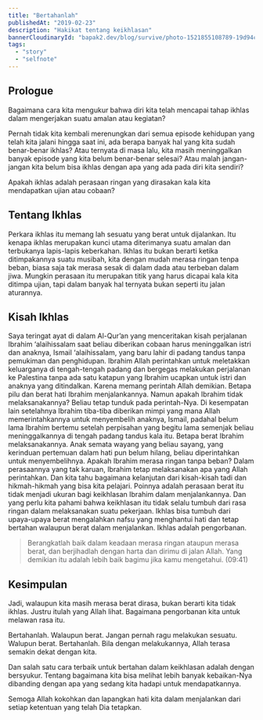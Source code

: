 ```yaml
---
title: "Bertahanlah"
publishedAt: "2019-02-23"
description: "Hakikat tentang keikhlasan"
bannerCloudinaryId: "bapak2.dev/blog/survive/photo-1521855108789-19d94c24bdfa_gf8epz"
tags:
  - "story"
  - "selfnote"
---
```


## Prologue

<callout-success class="aside">Bagaimana cara kita mengukur bahwa diri kita telah mencapai tahap ikhlas dalam mengerjakan suatu amalan atau kegiatan?</callout-success>

Pernah tidak kita kembali merenungkan dari semua episode kehidupan yang telah kita jalani hingga saat ini, ada berapa banyak hal yang kita sudah benar-benar ikhlas? Atau ternyata di masa lalu, kita masih meninggalkan banyak episode yang kita belum benar-benar selesai? Atau malah jangan-jangan kita belum bisa ikhlas dengan apa yang ada pada diri kita sendiri?

Apakah ikhlas adalah perasaan ringan yang dirasakan kala kita mendapatkan ujian atau cobaan?

## Tentang Ikhlas

Perkara ikhlas itu memang lah sesuatu yang berat untuk dijalankan. Itu kenapa ikhlas merupakan kunci utama diterimanya suatu amalan dan terbukanya lapis-lapis keberkahan. Ikhlas itu bukan berarti ketika ditimpakannya suatu musibah, kita dengan mudah merasa ringan tenpa beban, biasa saja tak merasa sesak di dalam dada atau terbeban dalam jiwa. Mungkin perasaan itu merupakan titik yang harus dicapai kala kita ditimpa ujian, tapi dalam banyak hal ternyata bukan seperti itu jalan aturannya.

## Kisah Ikhlas

Saya teringat ayat di dalam Al-Qur’an yang menceritakan kisah perjalanan Ibrahim ‘alaihissalam saat beliau diberikan cobaan harus meninggalkan istri dan anaknya, Ismail ‘alaihissalam, yang baru lahir di padang tandus tanpa pemukiman dan penghidupan. Ibrahim Allah perintahkan untuk meletakkan keluarganya di tengah-tengah padang dan bergegas melakukan perjalanan ke Palestina tanpa ada satu katapun yang Ibrahim ucapkan untuk istri dan anaknya yang ditindalkan. Karena memang perintah Allah demikian. Betapa pilu dan berat hati Ibrahim menjalankannya. Namun apakah Ibrahim tidak melaksanakannya? Beliau tetap tunduk pada perintah-Nya. Di kesempatan lain setelahnya Ibrahim tiba-tiba diberikan mimpi yang mana Allah memerintahkannya untuk menyembelih anaknya, Ismail, padahal belum lama Ibrahim bertemu setelah perpisahan yang begitu lama semenjak beliau meninggalkannya di tengah padang tandus kala itu. Betapa berat Ibrahim melaksanakannya. Anak semata wayang yang beliau sayang, yang kerinduan pertemuan dalam hati pun belum hilang, beliau diperintahkan untuk menyembelihnya. Apakah Ibrahim merasa ringan tanpa beban? Dalam perasaannya yang tak karuan, Ibrahim tetap melaksanakan apa yang Allah perintahkan. Dan kita tahu bagaimana kelanjutan dari kisah-kisah tadi dan hikmah-hikmah yang bisa kita pelajari. Poinnya adalah perasaan berat itu tidak menjadi ukuran bagi keikhlasan Ibrahim dalam menjalankannya. Dan yang perlu kita pahami bahwa keikhlasan itu tidak selalu tumbuh dari rasa ringan dalam melaksanakan suatu pekerjaan. Ikhlas bisa tumbuh dari upaya-upaya berat mengalahkan nafsu yang menghantui hati dan tetap bertahan walaupun berat dalam menjalankan. Ikhlas adalah pengorbanan.

> Berangkatlah baik dalam keadaan merasa ringan ataupun merasa berat, dan berjihadlah dengan harta dan dirimu di jalan Allah. Yang demikian itu adalah lebih baik bagimu jika kamu mengetahui. (09:41)

## Kesimpulan

Jadi, walaupun kita masih merasa berat dirasa, bukan berarti kita tidak ikhlas. Justru itulah yang Allah lihat. Bagaimana pengorbanan kita untuk melawan rasa itu.

Bertahanlah. Walaupun berat. Jangan pernah ragu melakukan sesuatu. Walupun berat. Bertahanlah. Bila dengan melakukannya, Allah terasa semakin dekat dengan kita.

Dan salah satu cara terbaik untuk bertahan dalam keikhlasan adalah dengan bersyukur. Tentang bagaimana kita bisa melihat lebih banyak kebaikan-Nya dibanding dengan apa yang sedang kita hadapi untuk mendapatkannya.

Semoga Allah kokohkan dan lapangkan hati kita dalam menjalankan dari setiap ketentuan yang telah Dia tetapkan.
